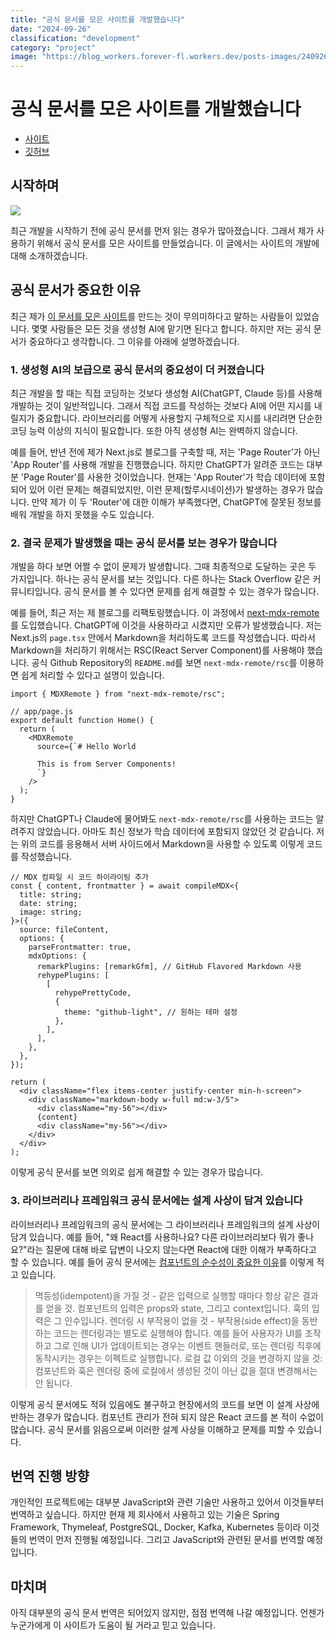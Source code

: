 ```yaml
---
title: "공식 문서를 모은 사이트를 개발했습니다"
date: "2024-09-26"
classification: "development"
category: "project"
image: "https://blog_workers.forever-fl.workers.dev/posts-images/240926-01.webp"
---
```


# 공식 문서를 모은 사이트를 개발했습니다

- [사이트](https://docs.mogumogu.dev/)
- [깃허브](https://github.com/foreverfl/docs)

## 시작하며

![](https://blog_workers.forever-fl.workers.dev/posts-images/240926-01.webp)

최근 개발을 시작하기 전에 공식 문서를 먼저 읽는 경우가 많아졌습니다. 그래서 제가 사용하기 위해서 공식 문서를 모은 사이트를 만들었습니다. 이 글에서는 사이트의 개발에 대해 소개하겠습니다.

## 공식 문서가 중요한 이유

최근 제가 [이 문서를 모은 사이트](https://docs.mogumogu.dev/)를 만드는 것이 무의미하다고 말하는 사람들이 있었습니다. 몇몇 사람들은 모든 것을 생성형 AI에 맡기면 된다고 합니다. 하지만 저는 공식 문서가 중요하다고 생각합니다. 그 이유를 아래에 설명하겠습니다.

### 1. 생성형 AI의 보급으로 공식 문서의 중요성이 더 커졌습니다

최근 개발을 할 때는 직접 코딩하는 것보다 생성형 AI(ChatGPT, Claude 등)를 사용해 개발하는 것이 일반적입니다. 그래서 직접 코드를 작성하는 것보다 AI에 어떤 지시를 내릴지가 중요합니다. 라이브러리를 어떻게 사용할지 구체적으로 지시를 내리려면 단순한 코딩 능력 이상의 지식이 필요합니다. 또한 아직 생성형 AI는 완벽하지 않습니다.

예를 들어, 반년 전에 제가 Next.js로 블로그를 구축할 때, 저는 'Page Router'가 아닌 'App Router'를 사용해 개발을 진행했습니다. 하지만 ChatGPT가 알려준 코드는 대부분 'Page Router'를 사용한 것이었습니다. 현재는 'App Router'가 학습 데이터에 포함되어 있어 이런 문제는 해결되었지만, 이런 문제(할루시네이션)가 발생하는 경우가 많습니다. 만약 제가 이 두 'Router'에 대한 이해가 부족했다면, ChatGPT에 잘못된 정보를 배워 개발을 하지 못했을 수도 있습니다.

### 2. 결국 문제가 발생했을 때는 공식 문서를 보는 경우가 많습니다

개발을 하다 보면 어쩔 수 없이 문제가 발생합니다. 그때 최종적으로 도달하는 곳은 두 가지입니다. 하나는 공식 문서를 보는 것입니다. 다른 하나는 Stack Overflow 같은 커뮤니티입니다. 공식 문서를 볼 수 있다면 문제를 쉽게 해결할 수 있는 경우가 많습니다.

예를 들어, 최근 저는 제 블로그를 리팩토링했습니다. 이 과정에서 [next-mdx-remote](https://github.com/hashicorp/next-mdx-remote)를 도입했습니다. ChatGPT에 이것을 사용하라고 시켰지만 오류가 발생했습니다. 저는 Next.js의 `page.tsx` 안에서 Markdown을 처리하도록 코드를 작성했습니다. 따라서 Markdown을 처리하기 위해서는 RSC(React Server Component)를 사용해야 했습니다. 공식 Github Repository의 `README.md`를 보면 `next-mdx-remote/rsc`를 이용하면 쉽게 처리할 수 있다고 설명이 있습니다.

```tsx
import { MDXRemote } from "next-mdx-remote/rsc";

// app/page.js
export default function Home() {
  return (
    <MDXRemote
      source={`# Hello World

      This is from Server Components!
      `}
    />
  );
}
```

하지만 ChatGPT나 Claude에 물어봐도 `next-mdx-remote/rsc`를 사용하는 코드는 알려주지 않았습니다. 아마도 최신 정보가 학습 데이터에 포함되지 않았던 것 같습니다. 저는 위의 코드를 응용해서 서버 사이드에서 Markdown을 사용할 수 있도록 이렇게 코드를 작성했습니다.

```tsx
// MDX 컴파일 시 코드 하이라이팅 추가
const { content, frontmatter } = await compileMDX<{
  title: string;
  date: string;
  image: string;
}>({
  source: fileContent,
  options: {
    parseFrontmatter: true,
    mdxOptions: {
      remarkPlugins: [remarkGfm], // GitHub Flavored Markdown 사용
      rehypePlugins: [
        [
          rehypePrettyCode,
          {
            theme: "github-light", // 원하는 테마 설정
          },
        ],
      ],
    },
  },
});

return (
  <div className="flex items-center justify-center min-h-screen">
    <div className="markdown-body w-full md:w-3/5">
      <div className="my-56"></div>
      {content}
      <div className="my-56"></div>
    </div>
  </div>
);
```

이렇게 공식 문서를 보면 의외로 쉽게 해결할 수 있는 경우가 많습니다.

### 3. 라이브러리나 프레임워크 공식 문서에는 설계 사상이 담겨 있습니다

라이브러리나 프레임워크의 공식 문서에는 그 라이브러리나 프레임워크의 설계 사상이 담겨 있습니다. 예를 들어, "왜 React를 사용하나요? 다른 라이브러리보다 뭐가 좋나요?"라는 질문에 대해 바로 답변이 나오지 않는다면 React에 대한 이해가 부족하다고 할 수 있습니다. 예를 들어 공식 문서에는 [컴포넌트의 순수성이 중요한 이유](https://ja.react.dev/reference/rules/components-and-hooks-must-be-pure)를 이렇게 적고 있습니다.

> 멱등성(idempotent)을 가질 것 - 같은 입력으로 실행할 때마다 항상 같은 결과를 얻을 것. 컴포넌트의 입력은 props와 state, 그리고 context입니다. 훅의 입력은 그 인수입니다.
> 렌더링 시 부작용이 없을 것 - 부작용(side effect)을 동반하는 코드는 렌더링과는 별도로 실행해야 합니다. 예를 들어 사용자가 UI를 조작하고 그로 인해 UI가 업데이트되는 경우는 이벤트 핸들러로, 또는 렌더링 직후에 동작시키는 경우는 이펙트로 실행합니다.
> 로컬 값 이외의 것을 변경하지 않을 것: 컴포넌트와 훅은 렌더링 중에 로컬에서 생성된 것이 아닌 값을 절대 변경해서는 안 됩니다.

이렇게 공식 문서에도 적혀 있음에도 불구하고 현장에서의 코드를 보면 이 설계 사상에 반하는 경우가 많습니다. 컴포넌트 관리가 전혀 되지 않은 React 코드를 본 적이 수없이 많습니다. 공식 문서를 읽음으로써 이러한 설계 사상을 이해하고 문제를 피할 수 있습니다.

## 번역 진행 방향

개인적인 프로젝트에는 대부분 JavaScript와 관련 기술만 사용하고 있어서 이것들부터 번역하고 싶습니다. 하지만 현재 제 회사에서 사용하고 있는 기술은 Spring Framework, Thymeleaf, PostgreSQL, Docker, Kafka, Kubernetes 등이라 이것들의 번역이 먼저 진행될 예정입니다. 그리고 JavaScript와 관련된 문서를 번역할 예정입니다.

## 마치며

아직 대부분의 공식 문서 번역은 되어있지 않지만, 점점 번역해 나갈 예정입니다. 언젠가 누군가에게 이 사이트가 도움이 될 거라고 믿고 있습니다.
